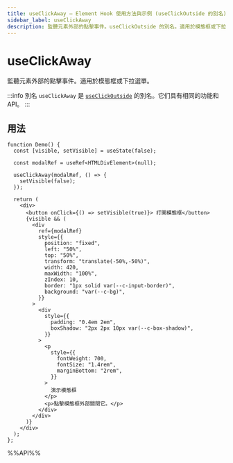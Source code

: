 ```yaml
---
title: useClickAway – Element Hook 使用方法與示例 (useClickOutside 的別名)
sidebar_label: useClickAway
description: 監聽元素外部的點擊事件。useClickOutside 的別名。適用於模態框或下拉選單。學習使用模式、最佳實踐和 React 開發者的代碼示例。
---
```

# useClickAway

監聽元素外部的點擊事件。適用於模態框或下拉選單。

:::info 別名
`useClickAway` 是 [`useClickOutside`](/zh-Hant/element/useClickOutside) 的別名。它们具有相同的功能和 API。
:::

## 用法

```tsx live
function Demo() {
  const [visible, setVisible] = useState(false);

  const modalRef = useRef<HTMLDivElement>(null);

  useClickAway(modalRef, () => {
    setVisible(false);
  });

  return (
    <div>
      <button onClick={() => setVisible(true)}> 打開模態框</button>
      {visible && (
        <div
          ref={modalRef}
          style={{
            position: "fixed",
            left: "50%",
            top: "50%",
            transform: "translate(-50%,-50%)",
            width: 420,
            maxWidth: "100%",
            zIndex: 10,
            border: "1px solid var(--c-input-border)",
            background: "var(--c-bg)",
          }}
        >
          <div
            style={{
              padding: "0.4em 2em",
              boxShadow: "2px 2px 10px var(--c-box-shadow)",
            }}
          >
            <p
              style={{
                fontWeight: 700,
                fontSize: "1.4rem",
                marginBottom: "2rem",
              }}
            >
              演示模態框
            </p>
            <p>點擊模態框外部關閉它。</p>
          </div>
        </div>
      )}
    </div>
  );
};

```

%%API%%
